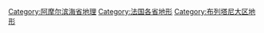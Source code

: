 [[Category:阿摩尔滨海省地理|Category:阿摩尔滨海省地理]]
[[Category:法国各省地形|Category:法国各省地形]]
[[Category:布列塔尼大区地形|Category:布列塔尼大区地形]]